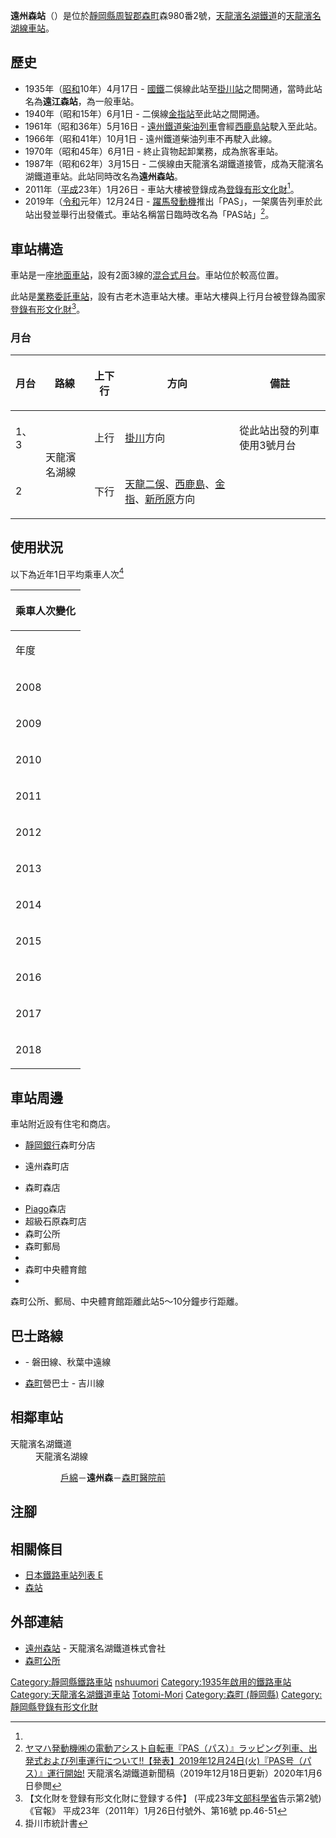 {{NoteTA
|T=zh-hans:远州森站;zh-hk:遠州森站;zh-tw:遠州森車站;
|1=zh-hans:远州森站;zh-hk:遠州森站;zh-tw:遠州森車站;
}}
{{Infobox station
|公司色 = #4D7F54
|站名 = 遠州森
|圖片 = Enshu-Mori Station ac.jpg
|圖片說明 = 車站大樓（2020年）
|日文原名 = 遠州森
|平假名 = えんしゅうもり
|羅馬拼音 = ENSHŪMORI
|副站名 = 
|電報略號 = 
|所在地 = {{JPN}}[[靜岡縣|靜岡縣]][[周智郡|周智郡]][[森町_(靜岡縣)|森町]]森980番2號
|座標 = {{coord|34|49|51.24|N|137|55|25.37|E|type:railwaystation_region:JP-24|display=inline,title}}
|車站構造 = [[地面車站|地面車站]]
|月台配置 = 2面3線
|啟用年月日 = 1935年（[[昭和|昭和]]10年）4月17日
|廢站年月日 = 
|乘客人數 = 335
|上下車人次 = 
|統計年度 = 2018
|轉車 = 
|全寬備註 = [[業務委託車站|業務委託車站]]
|adjacent = {{Adjacent stations|system=天龍濱名湖鐵道|line=天龍濱名湖線|left=戶綿|right=森町醫院前|note-left=0.8km|note-mid=距離[[掛川站|掛川]]12.8km|note-right=0.8km}}
}}
'''遠州森站'''（{{jpn|j=遠州森駅|hg=えんしゅうもりえき|rm=Enshūmori eki|f=y}}）是位於[[靜岡縣|靜岡縣]][[周智郡|周智郡]][[森町_(靜岡縣)|森町]]森980番2號，[[天龍濱名湖鐵道|天龍濱名湖鐵道]]的[[天龍濱名湖線|天龍濱名湖線]][[鐵路車站|車站]]。

== 歷史 ==
* 1935年（[[昭和|昭和]]10年）4月17日 - [[日本國有鐵道|國鐵]]二俁線此站至[[掛川站|掛川站]]之間開通，當時此站名為'''遠江森站'''，為一般車站。
* 1940年（昭和15年）6月1日 - 二俁線[[金指站|金指站]]至此站之間開通。
* 1961年（昭和36年）5月16日 - [[遠州鐵道|遠州鐵道]][[柴油列車|柴油列車]]會經[[西鹿島站|西鹿島站]]駛入至此站。
* 1966年（昭和41年）10月1日 - 遠州鐵道柴油列車不再駛入此線。
* 1970年（昭和45年）6月1日 - 終止貨物起卸業務，成為旅客車站。
* 1987年（昭和62年）3月15日 - 二俁線由天龍濱名湖鐵道接管，成為天龍濱名湖鐵道車站。此站同時改名為'''遠州森站'''。
* 2011年（[[平成|平成]]23年）1月26日 - 車站大樓被登錄成為[[登錄有形文化財|登錄有形文化財]]<ref name="H23-monkashokokuji-2" />。
* 2019年（[[令和|令和]]元年）12月24日 - [[躍馬發動機|躍馬發動機]]推出{{Translink|ja|電動アシスト自転車|電動輔助單車}}「PAS」，一架廣告列車於此站出發並舉行出發儀式。車站名稱當日臨時改名為「PAS站」<ref>[https://www.tenhama.co.jp/events/13028/ ヤマハ発動機㈱の電動アシスト自転車『PAS（パス）』ラッピング列車、出発式および列車運行について‼【発表】2019年12月24日(火)『PAS号（パス）』運行開始!] {{Wayback|url=https://www.tenhama.co.jp/events/13028/ |date=20200927065639 }}{{ja icon}}天龍濱名湖鐵道新聞稿（2019年12月18日更新）2020年1月6日參閲</ref>。
== 車站構造 ==
車站是一座[[地面車站|地面車站]]，設有2面3線的[[混合式月台|混合式月台]]。車站位於較高位置。

此站是[[業務委託車站|業務委託車站]]，設有古老木造車站大樓。車站大樓與上行月台被登錄為國家[[登錄有形文化財|登錄有形文化財]]<ref name="H23-monkashokokuji-2">【文化財を登録有形文化財に登録する件】 (平成23年[[文部科學省|文部科學省]]告示第2號) 《官報》 平成23年（2011年）1月26日付號外、第16號 pp.46-51</ref>。

=== 月台 ===
{| rules="rows" class="wikitable"
!月台!!路線!!上下行!!方向!!備註
|-
! 1、3
| rowspan="2"| {{Color|#4D7F54|■}}天龍濱名湖線
| style="text-align:center" | 上行
| [[掛川駅|掛川]]方向
|從此站出發的列車使用3號月台
|-
! 2
| style="text-align:center" | 下行
| [[天龍二俁站|天龍二俁]]、[[西鹿島站|西鹿島]]、[[金指站|金指]]、[[新所原站|新所原]]方向
|
|}

== 使用狀況 ==
以下為近年1日平均乘車人次<ref>掛川市統計書</ref>

{| class="wikitable" style="margin: 1em 0.2em; text-align: center; font-size: 90%;"
|- style="background: #ddd;"
!colspan="2"|乘車人次變化
|-
!年度
!一日平均<br>乘車人次
|-
|2008
|227
|-
|2009
|238
|-
|2010
|270
|-
|2011
|305
|-
|2012
|342
|-
|2013
|328
|-
|2014
|342
|-
|2015
|356
|-
|2016
|362
|-
|2017
|358
|-
|2018
|335
|}
== 車站周邊 ==
車站附近設有住宅和商店。
* [[靜岡銀行|靜岡銀行]]森町分店
* {{Translink|ja|セイジョー|成城}}遠州森町店
* {{Translink|ja|ウエルシア薬局|Welcia藥局}}森町森店
* [[UNY|Piago]]森店
* 超級石原森町店
* 森町公所
* 森町郵局
* {{Translink|ja|太田川 (静岡県)|太田川 (靜岡縣)|太田川}}
* 森町中央體育館
* {{Translink|ja|静岡県立遠江総合高等学校|靜岡縣立遠江綜合高等學校}}

森町公所、郵局、中央體育館距離此站5～10分鐘步行距離。

== 巴士路線 ==
* {{Translink|ja|秋葉バスサービス|秋葉巴士服務}} - 磐田線、秋葉中遠線
* [[森町_(靜岡縣)|森町]]營巴士 - 吉川線

== 相鄰車站 ==
; 天龍濱名湖鐵道
: 天龍濱名湖線
:: [[戶綿站|戶綿]]－'''遠州森'''－[[森町醫院前站|森町醫院前]]
== 注腳 ==
{{Reflist}}
== 相關條目 ==
* [[日本鐵路車站列表_E|日本鐵路車站列表 E]]
* [[森站|森站]]
== 外部連結 ==
* [https://www.tenhama.co.jp/about/station/enshumori/ 遠州森站] {{Wayback|url=https://www.tenhama.co.jp/about/station/enshumori/ |date=20201028152223 }}{{ja icon}} - 天龍濱名湖鐵道株式會社
* [http://www.town.morimachi.shizuoka.jp 森町公所] {{Wayback|url=http://www.town.morimachi.shizuoka.jp/ |date=20210417231845 }}{{ja icon}}
{{天龍濱名湖線}}
{{DEFAULTSORT:Enshu-Mori}}
[[Category:靜岡縣鐵路車站|Category:靜岡縣鐵路車站]]
[[Category:日本鐵路車站_E|nshuumori]]
[[Category:1935年啟用的鐵路車站|Category:1935年啟用的鐵路車站]]
[[Category:天龍濱名湖鐵道車站|Category:天龍濱名湖鐵道車站]]
[[Category:日本國有鐵道廢站|Totomi-Mori]]
[[Category:森町_(靜岡縣)|Category:森町 (靜岡縣)]]
[[Category:靜岡縣登錄有形文化財|Category:靜岡縣登錄有形文化財]]